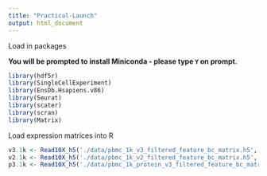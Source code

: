 ```yaml
---
title: "Practical-Launch"
output: html_document
---
```


Load in packages

**You will be prompted to install Miniconda - please type `Y` on prompt.**

```r
library(hdf5r)
library(SingleCellExperiment)
library(EnsDb.Hsapiens.v86)
library(Seurat)
library(scater)
library(scran)
library(Matrix)
```

Load expression matrices into R

```r
v3.1k <- Read10X_h5('./data/pbmc_1k_v3_filtered_feature_bc_matrix.h5', use.names = T)
v2.1k <- Read10X_h5('./data/pbmc_1k_v2_filtered_feature_bc_matrix.h5', use.names = T)
p3.1k <- Read10X_h5('./data/pbmc_1k_protein_v3_filtered_feature_bc_matrix.h5', use.names = T)
```


